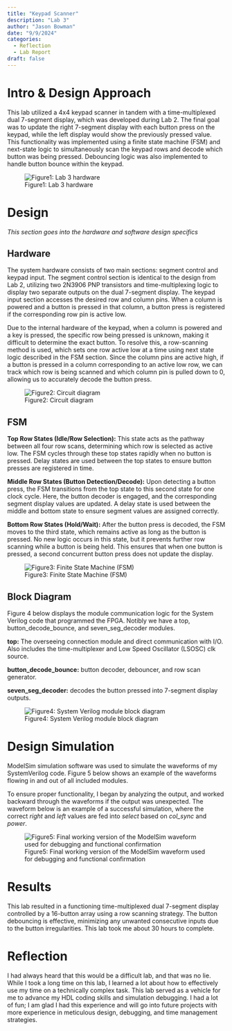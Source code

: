```yaml
---
title: "Keypad Scanner"
description: "Lab 3"
author: "Jason Bowman"
date: "9/9/2024"
categories:
  - Reflection
  - Lab Report
draft: false
---
```

# Intro & Design Approach
This lab utilized a 4x4 keypad scanner in tandem with a time-multiplexed dual 7-segment display, which was developed during Lab 2. The final goal was to update the right 7-segment display with each button press on the keypad, while the left display would show the previously pressed value. This functionality was implemented using a finite state machine (FSM) and next-state logic to simultaneously scan the keypad rows and decode which button was being pressed. Debouncing logic was also implemented to handle button bounce within the keypad.

![Figure1: Lab 3 hardware](images/hardware.jpeg)

# Design
*This section goes into the hardware and software design specifics*

## Hardware
The system hardware consists of two main sections: segment control and keypad input. The segment control section is identical to the design from Lab 2, utilizing two 2N3906 PNP transistors and time-multiplexing logic to display two separate outputs on the dual 7-segment display. The keypad input section accesses the desired row and column pins. When a column is powered and a button is pressed in that column, a button press is registered if the corresponding row pin is active low.

Due to the internal hardware of the keypad, when a column is powered and a key is pressed, the specific row being pressed is unknown, making it difficult to determine the exact button. To resolve this, a row-scanning method is used, which sets one row active low at a time using next state logic described in the FSM section. Since the column pins are active high, if a button is pressed in a column corresponding to an active low row, we can track which row is being scanned and which column pin is pulled down to 0, allowing us to accurately decode the button press.

![Figure2: Circuit diagram](images/circuit.jpeg)

## FSM
**Top Row States (Idle/Row Selection):** This state acts as the pathway between all four row scans, determining which row is selected as active low. The FSM cycles through these top states rapidly when no button is pressed. Delay states are used between the top states to ensure button presses are registered in time.

**Middle Row States (Button Detection/Decode):** Upon detecting a button press, the FSM transitions from the top state to this second state for one clock cycle. Here, the button decoder is engaged, and the corresponding segment display values are updated. A delay state is used between the middle and bottom state to ensure segment values are assigned correctly.

**Bottom Row States (Hold/Wait):** After the button press is decoded, the FSM moves to the third state, which remains active as long as the button is pressed. No new logic occurs in this state, but it prevents further row scanning while a button is being held. This ensures that when one button is pressed, a second concurrent button press does not update the display.

![Figure3: Finite State Machine (FSM)](images/fsm.jpeg)

## Block Diagram
Figure 4 below displays the module communication logic for the System Verilog code that programmed the FPGA. Notibly we have a top, button_decode_bounce, and seven_seg_decoder modules.

**top:** The overseeing connection module and direct communication with I/O. Also includes the time-multiplexer and Low Speed Oscillator (LSOSC) clk source.

**button_decode_bounce:** button decoder, debouncer, and row scan generator.

**seven_seg_decoder:** decodes the button pressed into 7-segment display outputs.

![Figure4: System Verilog module block diagram](images/block.jpeg)

# Design Simulation
ModelSim simulation software was used to simulate the waveforms of my SystemVerilog code. Figure 5 below shows an example of the waveforms flowing in and out of all included modules.

To ensure proper functionality, I began by analyzing the output, and worked backward through the waveforms if the output was unexpected. The waveform below is an example of a successful simulation, where the correct *right* and *left* values are fed into *select* based on *col_sync* and *power*.

![Figure5: Final working version of the ModelSim waveform used for debugging and functional confirmation](images/sim.jpeg)

# Results
This lab resulted in a functioning time-multiplexed dual 7-segment display controlled by a 16-button array using a row scanning strategy. The button debouncing is effective, minimizing any unwanted consecutive inputs due to the button irregularities. This lab took me about 30 hours to complete.

# Reflection
I had always heard that this would be a difficult lab, and that was no lie. While I took a long time on this lab, I learned a lot about how to effectively use my time on a technically complex task. This lab served as a vehicle for me to advance my HDL coding skills and simulation debugging. I had a lot of fun; I am glad I had this experience and will go into future projects with more experience in meticulous design, debugging, and time management strategies.